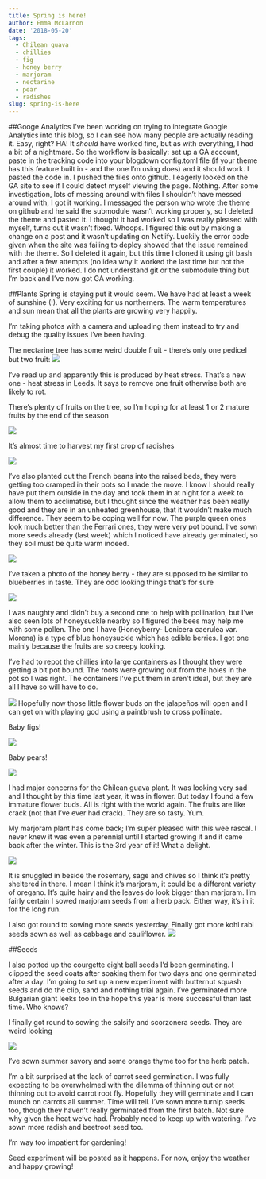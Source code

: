 ```yaml
---
title: Spring is here!
author: Emma McLarnon
date: '2018-05-20'
tags:
  - Chilean guava
  - chillies
  - fig
  - honey berry
  - marjoram
  - nectarine
  - pear
  - radishes
slug: spring-is-here
---
```


##Googe Analytics
I've been working on trying to integrate Google Analytics into this blog, so I can see how many people are actually reading it.  Easy, right?  HA!  It *should* have worked fine, but as with everything, I had a bit of a nightmare.  So the workflow is basically: set up a GA account, paste in the tracking code into your blogdown config.toml file (if your theme has this feature built in - and the one I'm using does) and it should work. I pasted the code in.  I pushed the files onto github.  I eagerly looked on the GA site to see if I could detect myself viewing the page.  Nothing. After some investigation, lots of messing around with files I shouldn't have messed around with, I got it working.  I messaged the person who wrote the theme on github and he said the submodule wasn't working properly, so I deleted the theme and pasted it.  I thought it had worked so I was really pleased with myself, turns out it wasn't fixed. Whoops.  I figured this out by making a change on a post and it wasn't updating on Netlify.  Luckily the error code given when the site was failing to deploy showed that the issue remained with the theme.  So I deleted it again, but this time I cloned it using git bash and after a few attempts (no idea why it worked the last time but not the first couple) it worked.  I do not understand git or the submodule thing but I'm back and I've now got GA working.

##Plants
Spring is staying put it would seem.  We have had at least a week of sunshine (!).  Very exciting for us northerners.  The warm temperatures and sun mean that all the plants are growing very happily.  

I'm taking photos with a camera and uploading them instead to try and debug the quality issues I've been having.  

The nectarine tree has some weird double fruit - there's only one pedicel but two fruit:
![](/images/nec2_20_05_18.JPG)

I've read up and apparently this is produced by heat stress.  That's a new one - heat stress in Leeds. It says to remove one fruit otherwise both are likely to rot. 

There's plenty of fruits on the tree, so I'm hoping for at least 1 or 2 mature fruits by the end of the season

![](/images/nec3_20_05_18.JPG)

It's almost time to harvest my first crop of radishes

![](/images/radish2_20_05_18.JPG)

I've also planted out the French beans into the raised beds, they were getting too cramped in their pots so I made the move.  I know I should really have put them outside in the day and took them in at night for a week to allow them to acclimatise, but I thought since the weather has been really good and they are in an unheated greenhouse, that it wouldn't make much difference.
They seem to be coping well for now.  The purple queen ones look much better than the Ferrari ones, they were very pot bound.  I've sown more seeds already (last week) which I noticed have already germinated, so they soil must be quite warm indeed.

![](/images/radish_20_05_18.JPG)

  I've taken a photo of the honey berry - they are supposed to be similar to blueberries in taste.  They are odd looking things that's for sure

![](/images/honey2.JPG)

I was naughty and didn't buy a second one to help with pollination, but I've also seen lots of honeysuckle nearby so I figured the bees may help me with some pollen.  The one I have (Honeyberry- Lonicera caerulea var. Morena) is a type of blue honeysuckle which has edible berries.  I got one mainly because the fruits are so creepy looking.

I've had to repot the chillies into large containers as I thought they were getting a bit pot bound.  The roots were growing out from the holes in the pot so I was right.  The containers I've put them in aren't ideal, but they are all I have so will have to do.  

![](/images/chillis_20_05_18.JPG)
Hopefully now those little flower buds on the jalapeños will open and I can get on with playing god using a paintbrush to cross pollinate.


Baby figs!



![](/images/fig2_20_05_18.JPG)

Baby pears!



![](/images/pear_20_05_18.JPG)

I had major concerns for the Chilean guava plant.  It was looking very sad and I thought by this time last year, it was in flower.  But today I found a few immature flower buds.  All is right with the world again.  The fruits are like crack (not that I've ever had crack).  They are so tasty.  Yum. 

My marjoram plant has come back; I'm super pleased with this wee rascal.  I never knew it was even a perennial until I started growing it and it came back after the winter.  This is the 3rd year of it!  What a delight.  

![](/images/marj_20_05_18.JPG)

It is snuggled in beside the rosemary, sage and chives so I think it's pretty sheltered in there. I mean I think it's marjoram, it could be a different variety of oregano.  It's quite hairy and the leaves do look bigger than marjoram.  I'm fairly certain I sowed marjoram seeds from a herb pack.  Either way, it's in it for the long run. 


I also got round to sowing more seeds yesterday.  Finally got more kohl rabi seeds sown as well as cabbage and cauliflower.
![](/images/me.jpg)

##Seeds

I also potted up the courgette eight ball seeds I'd been germinating.  I clipped the seed coats after soaking them for two days and one germinated after a day.  I'm going to set up a new experiment with butternut squash seeds and do the clip, sand and nothing trial again.  I've germinated more Bulgarian giant leeks too in the hope this year is more successful than last time.  Who knows? 

I finally got round to sowing the salsify and scorzonera seeds.  They are weird looking

![](/images/salsify.jpg)

I've sown summer savory and some orange thyme too for the herb patch.  

I'm a bit surprised at the lack of carrot seed germination.  I was fully expecting to be overwhelmed with the dilemma of thinning out or not thinning out to avoid carrot root fly.  Hopefully they will germinate and I can munch on carrots all summer.  Time will tell.  I've sown more turnip seeds too, though they haven't really germinated from the first batch.  Not sure why given the heat we've had.  Probably need to keep up with watering.  I've sown more radish and beetroot seed too.

I'm way too impatient for gardening!

Seed experiment will be posted as it happens.  For now, enjoy the weather and happy growing!
